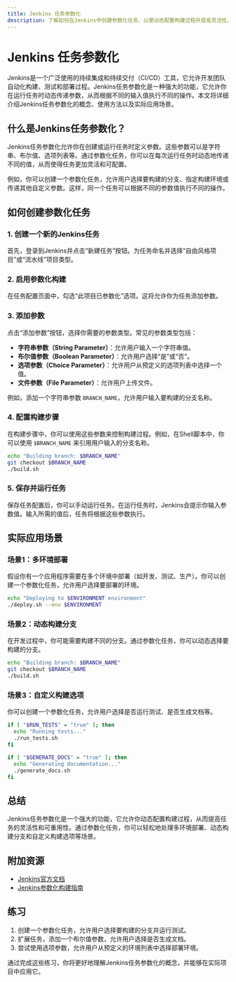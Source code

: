 ```yaml
---
title: Jenkins 任务参数化
description: 了解如何在Jenkins中创建参数化任务，以便动态配置构建过程并提高灵活性。
---
```


# Jenkins 任务参数化

Jenkins是一个广泛使用的持续集成和持续交付（CI/CD）工具，它允许开发团队自动化构建、测试和部署过程。Jenkins任务参数化是一种强大的功能，它允许你在运行任务时动态传递参数，从而根据不同的输入值执行不同的操作。本文将详细介绍Jenkins任务参数化的概念、使用方法以及实际应用场景。

## 什么是Jenkins任务参数化？

Jenkins任务参数化允许你在创建或运行任务时定义参数。这些参数可以是字符串、布尔值、选项列表等。通过参数化任务，你可以在每次运行任务时动态地传递不同的值，从而使得任务更加灵活和可配置。

例如，你可以创建一个参数化任务，允许用户选择要构建的分支、指定构建环境或传递其他自定义参数。这样，同一个任务可以根据不同的参数值执行不同的操作。

## 如何创建参数化任务

### 1. 创建一个新的Jenkins任务

首先，登录到Jenkins并点击“新建任务”按钮。为任务命名并选择“自由风格项目”或“流水线”项目类型。

### 2. 启用参数化构建

在任务配置页面中，勾选“此项目已参数化”选项。这将允许你为任务添加参数。

### 3. 添加参数

点击“添加参数”按钮，选择你需要的参数类型。常见的参数类型包括：

- **字符串参数（String Parameter）**：允许用户输入一个字符串值。
- **布尔值参数（Boolean Parameter）**：允许用户选择“是”或“否”。
- **选项参数（Choice Parameter）**：允许用户从预定义的选项列表中选择一个值。
- **文件参数（File Parameter）**：允许用户上传文件。

例如，添加一个字符串参数 `BRANCH_NAME`，允许用户输入要构建的分支名称。

### 4. 配置构建步骤

在构建步骤中，你可以使用这些参数来控制构建过程。例如，在Shell脚本中，你可以使用 `$BRANCH_NAME` 来引用用户输入的分支名称。

```bash
echo "Building branch: $BRANCH_NAME"
git checkout $BRANCH_NAME
./build.sh
```

### 5. 保存并运行任务

保存任务配置后，你可以手动运行任务。在运行任务时，Jenkins会提示你输入参数值。输入所需的值后，任务将根据这些参数执行。

## 实际应用场景

### 场景1：多环境部署

假设你有一个应用程序需要在多个环境中部署（如开发、测试、生产）。你可以创建一个参数化任务，允许用户选择要部署的环境。

```bash
echo "Deploying to $ENVIRONMENT environment"
./deploy.sh --env $ENVIRONMENT
```

### 场景2：动态构建分支

在开发过程中，你可能需要构建不同的分支。通过参数化任务，你可以动态选择要构建的分支。

```bash
echo "Building branch: $BRANCH_NAME"
git checkout $BRANCH_NAME
./build.sh
```

### 场景3：自定义构建选项

你可以创建一个参数化任务，允许用户选择是否运行测试、是否生成文档等。

```bash
if [ "$RUN_TESTS" = "true" ]; then
  echo "Running tests..."
  ./run_tests.sh
fi

if [ "$GENERATE_DOCS" = "true" ]; then
  echo "Generating documentation..."
  ./generate_docs.sh
fi
```

## 总结

Jenkins任务参数化是一个强大的功能，它允许你动态配置构建过程，从而提高任务的灵活性和可重用性。通过参数化任务，你可以轻松地处理多环境部署、动态构建分支和自定义构建选项等场景。

## 附加资源

- [Jenkins官方文档](https://www.jenkins.io/doc/)
- [Jenkins参数化构建指南](https://www.jenkins.io/doc/book/pipeline/syntax/#parameters)

## 练习

1. 创建一个参数化任务，允许用户选择要构建的分支并运行测试。
2. 扩展任务，添加一个布尔值参数，允许用户选择是否生成文档。
3. 尝试使用选项参数，允许用户从预定义的环境列表中选择部署环境。

通过完成这些练习，你将更好地理解Jenkins任务参数化的概念，并能够在实际项目中应用它。